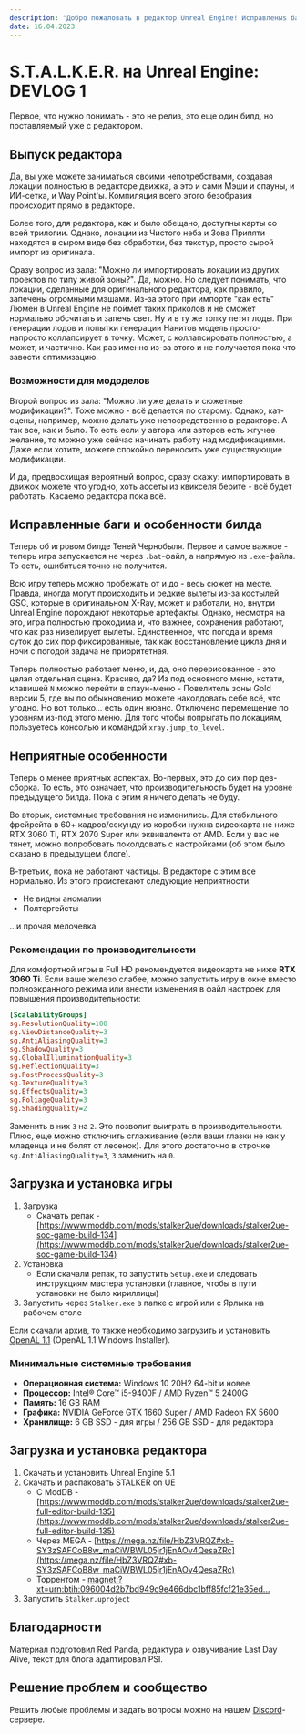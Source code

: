 ```yaml
---
description: "Добро пожаловать в редактор Unreal Engine! Исправленыs баги, улучшена производительность и многое другое. Узнайте о новых подробностях больше. Играйте, создавайте и наслаждайтесь атмосферой Чернобыля!"
date: 16.04.2023
---
```



# S.T.A.L.K.E.R. на Unreal Engine: DEVLOG 1

<Authors date="16.04.2023" by="под авторством:">
  <Author name="Red Panda" />
  <Author name="Last Day Alive" link="https://www.youtube.com/channel/UCagShjMvwP2028fQUoykehw" />
  <Author name="PSI" link="https://github.com/psiget" />
</Authors>

<Youtube code="wRqi6ITesJ4" />

Первое, что нужно понимать - это не релиз, это еще один билд, но поставляемый уже с редактором.

## Выпуск редактора

Да, вы уже можете заниматься своими непотребствами, создавая локации полностью в редакторе движка, а это и сами Мэши и спауны, и ИИ-сетка, и Way Point'ы. Компиляция всего этого безобразия происходит прямо в редакторе.

Более того, для редактора, как и было обещано, доступны карты со всей трилогии. Однако, локации из Чистого неба и Зова Припяти находятся в сыром виде без обработки, без текстур, просто сырой импорт из оригинала.

Cразу вопрос из зала: "Можно ли импортировать локации из других проектов по типу живой зоны?". Да, можно. Но следует понимать, что локации, сделанные для оригинального редактора, как правило, запечены огромными мэшами. Из-за этого при импорте "как есть" Люмен в Unreal Engine не поймет таких приколов и не сможет нормально обсчитать и запечь свет. Ну и в ту же топку летят лоды. При генерации лодов и попытки генерации Нанитов модель просто-напросто коллапсирует в точку. Может, с коллапсировать полностью, а может, и частично. Как раз именно из-за этого и не получается пока что завести оптимизацию.

### Возможности для мододелов

Второй вопрос из зала: "Можно ли уже делать и сюжетные модификации?". Тоже можно - всё делается по старому. Однако, кат-сцены, например, можно делать уже непосредственно в редакторе. А так все, как и было. То есть если у автора или авторов есть жгучее желание, то можно уже сейчас начинать работу над модификациями. Даже если хотите, можете спокойно переносить уже существующие модификации.

И да, предвосхищая вероятный вопрос, сразу скажу: импортировать в движок можете что угодно, хоть ассеты из квикселя берите - всё будет работать. Касаемо редактора пока всё.

## Исправленные баги и особенности билда

Теперь об игровом билде Теней Чернобыля. Первое и самое важное - теперь игра запускается не через `.bat`-файл, а напрямую из `.exe`-файла. То есть, ошибиться точно не получится.

Всю игру теперь можно пробежать от и до - весь сюжет на месте. Правда, иногда могут происходить и редкие вылеты из-за костылей GSC, которые в оригинальном X-Ray, может и работали, но, внутри Unreal Engine порождают некоторые артефакты. Однако, несмотря на это, игра полностью проходима и, что важнее, сохранения работают, что как раз нивелирует вылеты. Единственное, что погода и время суток до сих пор фиксированные, так как восстановление цикла дня и ночи с погодой задача не приоритетная.

Теперь полностью работает меню, и, да, оно перерисованное - это целая отдельная сцена. Красиво, да? Из под основного меню, кстати, клавишей `N` можно перейти в спаун-меню - Повелитель зоны Gold версии 5, где вы по обыкновению можете наколдовать себе всё, что угодно. Но вот только... есть один нюанс. Отключено перемещение по уровням из-под этого меню. Для того чтобы попрыгать по локациям, пользуетесь консолью и командой `xray.jump_to_level`.

## Неприятные особенности

Теперь о менее приятных аспектах. Во-первых, это до сих пор дев-сборка. То есть, это означает, что производительность будет на уровне предыдущего билда. Пока с этим я ничего делать не буду.

Во вторых, системные требования не изменились. Для стабильного фрейрейта в 60+ кадров/секунду из коробки нужна видеокарта не ниже RTX 3060 Ti, RTX 2070 Super или эквивалента от AMD. Если у вас не тянет, можно попробовать поколдовать с настройками (об этом было сказано в предыдущем блоге).

В-третьих, пока не работают частицы. В редакторе с этим все нормально. Из этого проистекают следующие неприятности:

- Не видны аномалии
- Полтергейсты

...и прочая мелочевка

### Рекомендации по производительности

Для комфортной игры в Full HD рекомендуется видеокарта не ниже **RTX 3060 Ti**. Если ваше железо слабее, можно запустить игру в окне вместо полноэкранного режима или внести изменения в файл настроек для повышения производительности:

```ini filename="{game}\Stalker\Saved\Config\Windows\GameUserSettings.ini" {5-7,10-12}
[ScalabilityGroups]
sg.ResolutionQuality=100
sg.ViewDistanceQuality=3
sg.AntiAliasingQuality=3
sg.ShadowQuality=3
sg.GlobalIlluminationQuality=3
sg.ReflectionQuality=3
sg.PostProcessQuality=3
sg.TextureQuality=3
sg.EffectsQuality=3
sg.FoliageQuality=3
sg.ShadingQuality=2
```

Заменить в них `3` на `2`. Это позволит выиграть в производительности. Плюс, еще можно отключить сглаживание (если ваши глазки не как у младенца и не болят от лесенок). Для этого достаточно в строчке `sg.AntiAliasingQuality=3`, `3` заменить на `0`.

## Загрузка и установка игры

1. Загрузка
    - Скачать репак - [https://www.moddb.com/mods/stalker2ue/downloads/stalker2ue-soc-game-build-134](https://www.moddb.com/mods/stalker2ue/downloads/stalker2ue-soc-game-build-134)
2. Установка
    - Если скачали репак, то запустить `Setup.exe` и следовать инструкциям мастера установки (главное, чтобы в пути установки не было кириллицы)
3. Запустить через `Stalker.exe` в папке с игрой или с Ярлыка на рабочем столе

Если скачали архив, то также необходимо загрузить и установить [OpenAL 1.1](https://www.openal.org/downloads/) (OpenAL 1.1 Windows Installer).

### Минимальные системные требования

- **Операционная система:** Windows 10 20H2 64-bit и новее
- **Процессор:** Intel® Core™ i5-9400F / AMD Ryzen™ 5 2400G
- **Память:** 16 GB RAM
- **Графика:** NVIDIA GeForce GTX 1660 Super / AMD Radeon RX 5600
- **Хранилище:** 6 GB SSD - для игры / 256 GB SSD - для редактора

## Загрузка и установка редактора

1. Скачать и установить Unreal Engine 5.1
2. Скачать и распаковать STALKER on UE
    - С ModDB - [https://www.moddb.com/mods/stalker2ue/downloads/stalker2ue-full-editor-build-135](https://www.moddb.com/mods/stalker2ue/downloads/stalker2ue-full-editor-build-135)
    - Через MEGA - [https://mega.nz/file/HbZ3VRQZ#xb-SY3zSAFCoB8w_maCiWBWL05jr1jEnAOv4QesaZRc](https://mega.nz/file/HbZ3VRQZ#xb-SY3zSAFCoB8w_maCiWBWL05jr1jEnAOv4QesaZRc)
    - Торрентом - [magnet:?xt=urn:btih:096004d2b7bd949c9e466dbc1bff85fcf21e35ed...](magnet:?xt=urn:btih:096004d2b7bd949c9e466dbc1bff85fcf21e35ed&xt=urn:btmh:122065e12a0369637637a7a469d436169315ce638111f946677edb71273411931be7&dn=BuildEditorFull_135.7z&tr=udp%3a%2f%2ftracker.opentrackr.org%3a1337%2fannounce&tr=udp%3a%2f%2fopen.demonii.com%3a1337%2fannounce&tr=udp%3a%2f%2fopen.tracker.cl%3a1337%2fannounce&tr=udp%3a%2f%2fopentracker.i2p.rocks%3a6969%2fannounce&tr=https%3a%2f%2fopentracker.i2p.rocks%3a443%2fannounce&tr=udp%3a%2f%2ftracker.openbittorrent.com%3a6969%2fannounce&tr=http%3a%2f%2ftracker.openbittorrent.com%3a80%2fannounce&tr=udp%3a%2f%2f9.rarbg.com%3a2810%2fannounce&tr=udp%3a%2f%2fexodus.desync.com%3a6969%2fannounce&tr=udp%3a%2f%2fopen.stealth.si%3a80%2fannounce&tr=udp%3a%2f%2ftracker.torrent.eu.org%3a451%2fannounce&tr=udp%3a%2f%2ftracker.moeking.me%3a6969%2fannounce&tr=udp%3a%2f%2fexplodie.org%3a6969%2fannounce&tr=https%3a%2f%2ftracker.tamersunion.org%3a443%2fannounce&tr=udp%3a%2f%2ftracker1.bt.moack.co.kr%3a80%2fannounce&tr=udp%3a%2f%2ftracker.bitsearch.to%3a1337%2fannounce&tr=udp%3a%2f%2ftracker.altrosky.nl%3a6969%2fannounce&tr=udp%3a%2f%2ftracker-udp.gbitt.info%3a80%2fannounce&tr=udp%3a%2f%2fmovies.zsw.ca%3a6969%2fannounce&tr=https%3a%2f%2ftracker.gbitt.info%3a443%2fannounce&tr=http%3a%2f%2ftracker.gbitt.info%3a80%2fannounce&tr=udp%3a%2f%2ftracker.tiny-vps.com%3a6969%2fannounce)
3. Запустить `Stalker.uproject`

## Благодарности

Материал подготовил Red Panda, редактура и озвучивание Last Day Alive, текст для блога адаптировал PSI.

## Решение проблем и сообщество

Решить любые проблемы и задать вопросы можно на нашем [Discord](https://discord.gg/red-projects-530968529311367178)-сервере.
